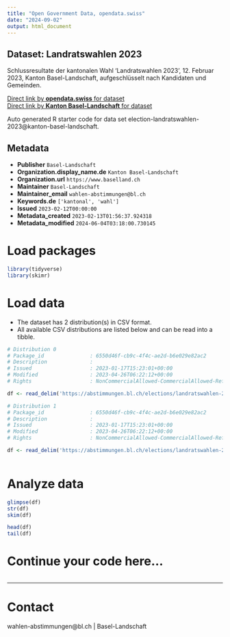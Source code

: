 ```yaml
---
title: "Open Government Data, opendata.swiss"
date: "2024-09-02"
output: html_document
---
```


## Dataset: Landratswahlen 2023

Schlussresultate der kantonalen Wahl 'Landratswahlen 2023', 12. Februar 2023, Kanton Basel-Landschaft, aufgeschlüsselt nach Kandidaten und Gemeinden.

[Direct link by **opendata.swiss** for dataset](https://opendata.swiss/de/dataset/landratswahlen-2023)<br>
[Direct link by **Kanton Basel-Landschaft** for dataset](https://abstimmungen.bl.ch/elections/landratswahlen-2023/data)

Auto generated R starter code for data set election-landratswahlen-2023@kanton-basel-landschaft.

## Metadata

- **Publisher** `Basel-Landschaft`
- **Organization.display_name.de** `Kanton Basel-Landschaft`
- **Organization.url** `https://www.baselland.ch`
- **Maintainer** `Basel-Landschaft`
- **Maintainer_email** `wahlen-abstimmungen@bl.ch`
- **Keywords.de** `['kantonal', 'wahl']`
- **Issued** `2023-02-12T00:00:00`
- **Metadata_created** `2023-02-13T01:56:37.924318`
- **Metadata_modified** `2024-06-04T03:18:00.730145`


# Load packages

```r

library(tidyverse)
library(skimr)

```

# Load data

-   The dataset has 2 distribution(s) in CSV format.
-   All available CSV distributions are listed below and can be read into a tibble.

```r

# Distribution 0
# Package_id               : 6550d46f-cb9c-4f4c-ae2d-b6e029e82ac2
# Description              : 
# Issued                   : 2023-01-17T15:23:01+00:00
# Modified                 : 2023-04-26T06:22:12+00:00
# Rights                   : NonCommercialAllowed-CommercialAllowed-ReferenceRequired

df <- read_delim('https://abstimmungen.bl.ch/elections/landratswahlen-2023/data-parties-csv')

# Distribution 1
# Package_id               : 6550d46f-cb9c-4f4c-ae2d-b6e029e82ac2
# Description              : 
# Issued                   : 2023-01-17T15:23:01+00:00
# Modified                 : 2023-04-26T06:22:12+00:00
# Rights                   : NonCommercialAllowed-CommercialAllowed-ReferenceRequired

df <- read_delim('https://abstimmungen.bl.ch/elections/landratswahlen-2023/data-csv')



```

# Analyze data

```r

glimpse(df)
str(df)
skim(df)

head(df)
tail(df)

```

# Continue your code here...

```r

```

------------------------------------------------------------------------

# Contact

wahlen-abstimmungen@bl.ch | Basel-Landschaft
